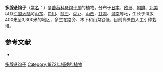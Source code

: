 {{Speciesbox
| name = 多腺悬钩子
| status = 
| status_system = 
| image = Japanse wijnbes rijpe vruchten.jpg
| genus = Rubus
| species = phoenicolasius
| authority = Maxim.
}}

'''多腺悬钩子'''（[[学名|学名]]：{{lang|la|''Rubus phoenicolasius''}}）是[[蔷薇科|蔷薇科]][[悬钩子属|悬钩子属]]的植物。分布于[[日本|日本]]、[[欧洲|欧洲]]、[[朝鲜|朝鲜]]、[[北美|北美]]以及[[中国大陆|中国大陆]]的[[山东|山东]]、[[四川|四川]]、[[陕西|陕西]]、[[湖北|湖北]]、[[山西|山西]]、[[甘肃|甘肃]]、[[河南|河南]]等地，生长于海拔400米至3,300米的地区，多生在路旁、林下和山沟谷低，目前尚未由人工引种栽培。

== 参考文献 ==
<div class="references-small">
* {{cite web| url =http://www.bioinfo.cn/db05/KmzwSpecies.php?action=view&id=19469| title =多腺悬钩子| work =《中国高等植物数据库全库》| publisher =中国科学院微生物研究所| author =昆明植物研究所| accessdate =2009-02-25| deadurl =yes| archiveurl =https://web.archive.org/web/20160305093029/http://www.bioinfo.cn/db05/KmzwSpecies.php?action=view&id=19469| archivedate =2016-03-05}}
</div>
{{Taxonbar|from=Q1572544}}

[[Category:悬钩子属|多腺悬钩子]]
[[Category:1872年描述的植物|Category:1872年描述的植物]]


{{植物小作品}}